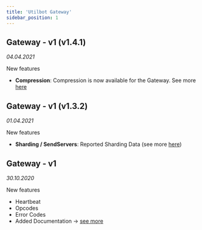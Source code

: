 ```yaml
---
title: 'Utilbot Gateway'
sidebar_position: 1
---
```


## Gateway - v1 (v1.4.1)
<span className="cl-timestamp">

*04.04.2021*

</span>

<span className="cl-added">New features</span>

- **Compression**: Compression is now available for the Gateway. See more [here](../topics/gateway#url-params)

## Gateway - v1 (v1.3.2)
<span className="cl-timestamp">

*01.04.2021*

</span>

<span className="cl-added">New features</span>

- **Sharding / SendServers**: Reported Sharding Data (see more [here](../topics/events#list))

## Gateway - v1
<span className="cl-timestamp">

*30.10.2020*

</span>

<span className="cl-added">New features</span>

- Heartbeat
- Opcodes
- Error Codes
- Added Documentation -> [see more](../topics/gateway)
